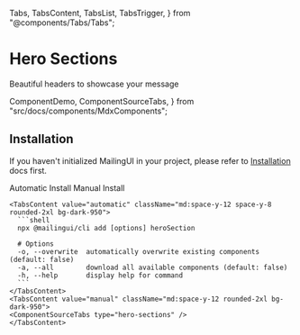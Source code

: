   Tabs,
  TabsContent,
  TabsList,
  TabsTrigger,
} from "@components/Tabs/Tabs";

# Hero Sections

Beautiful headers to showcase your message

  ComponentDemo,
  ComponentSourceTabs,
} from "src/docs/components/MdxComponents";

<ComponentDemo type="hero-sections" />

## Installation

If you haven't initialized MailingUI in your project, please refer to [Installation]("/docs/installation) docs first.

  <Tabs defaultValue="automatic">
    <div className="flex items-center justify-start w-full mb-8">
      <TabsList className="mt-8 rounded-2xl">
        <TabsTrigger value="automatic" className="px-7 py-2 rounded-[10px]">Automatic Install</TabsTrigger>
        <TabsTrigger value="manual" className="px-7 py-2 rounded-[10px]">Manual Install</TabsTrigger>
      </TabsList>
    </div>

    <TabsContent value="automatic" className="md:space-y-12 space-y-8 rounded-2xl bg-dark-950">
      ```shell
      npx @mailingui/cli add [options] heroSection

      # Options
      -o, --overwrite  automatically overwrite existing components (default: false)
      -a, --all        download all available components (default: false)
      -h, --help       display help for command
      ```
    </TabsContent>
    <TabsContent value="manual" className="md:space-y-12 rounded-2xl bg-dark-950">
    <ComponentSourceTabs type="hero-sections" />
    </TabsContent>

  </Tabs>
